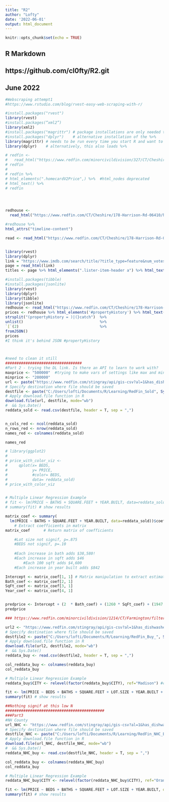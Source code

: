 ```yaml
---
title: "R2"
author: "Lofty"
date: '2022-06-01'
output: html_document
---
```


```r
knitr::opts_chunk$set(echo = TRUE)
```

## R Markdown
## https://github.com/cl0fty/R2.git
## June 2022

```r
#Webscraping attempt1
#https://www.rstudio.com/blog/rvest-easy-web-scraping-with-r/

#install.packages("rvest")
library(rvest)
#install.packages(“xml2”)
library(xml2)
#install.packages("magrittr") # package installations are only needed the first time you use it
#install.packages("dplyr")    # alternative installation of the %>%
library(magrittr) # needs to be run every time you start R and want to use %>%
library(dplyr)    # alternatively, this also loads %>%

# redfin <-
#   read_html("https://www.redfin.com/minorcivildivision/327/CT/Cheshire/filter/property-type=house,min-price=200k,max-price=500k,min-beds=2,min-baths=1,include=sold-1yr")
# redfin
# 
# redfin %>%
# html_elements(".homecardV2Price",) %>%  #html_nodes deprecated
# html_text() %>%
# redfin




redhouse <-
  read_html("https://www.redfin.com/CT/Cheshire/178-Harrison-Rd-06410/home/53752187")

#redhouse %>%
html_attrs("timeline-content")

read <- read_html("https://www.redfin.com/CT/Cheshire/178-Harrison-Rd-06410/home/53752187")


library(rvest)
library(dplyr)
link = "https://www.imdb.com/search/title/?title_type=feature&num_votes=25000,&genres=adventure"
page = read_html(link)
titles <- page %>% html_elements(".lister-item-header a") %>% html_text()

#install.packages(tibble)
#install.packages(jsonlite)
library(rvest)
library(dplyr)
library(tibble)
library(jsonlite)
redhouse <- read_html("https://www.redfin.com/CT/Cheshire/178-Harrison-Rd-06410/home/53752187")
prices <- redhouse %>% html_elements('#propertyHistory') %>% html_text()                               %>%
strsplit("(propertyHistory = )|(}catch")  %>%
unlist()                                  %>%
`[`(2)                                    %>%  
fromJSON()  
prices
#I think it's behind JSON #propertyHistory



#need to clean it still
##################################
#Part 2 - trying the DL link. Is there an API to learn to work with?
maxprice <- "500000"  #trying to make vars of settings like max and min prices
minprice <- "200000"
url <- paste("https://www.redfin.com/stingray/api/gis-csv?al=1&has_dishwasher=false&has_laundry_facility=false&has_laundry_hookups=false&has_parking=false&has_pool=false&has_short_term_lease=false&include_pending_homes=false&isRentals=false&is_furnished=false&market=connecticut&max_price=", maxprice, "&min_price=",  minprice, "&num_baths=1&num_beds=2&num_homes=350&ord=redfin-recommended-asc&page_number=1&region_id=327,1263,1214,26659,1229&region_type=10,10,10,6,10&sold_within_days=90&status=9&travel_with_traffic=false&travel_within_region=false&uipt=1&utilities_included=false&v=8", sep = "")
# Specify destination where file should be saved
destfile <- paste("C:/Users/lofti/Documents/R/Learning/RedFin_Sold", Sys.Date(), ".csv", sep="")
# Apply download.file function in R
download.file(url, destfile, mode="wb")
#  && Sys.Date() 
reddata_sold <- read.csv(destfile, header = T, sep = ",")


n_cols_red <- ncol(reddata_sold)
n_rows_red <- nrow(reddata_sold)
names_red <- colnames(reddata_sold)

names_red

# library(ggplot2)
# 
# price_with_color_viz <-
#     qplot(x= BEDS,
#           y= PRICE,
#           #color= BEDS,
#           data= reddata_sold)
# price_with_color_viz


# Multiple Linear Regression Example
# fit <- lm(PRICE ~ BATHS + SQUARE.FEET + YEAR.BUILT, data=reddata_sold)
# summary(fit) # show results

matrix_coef <- summary(
  lm(PRICE ~ BATHS + SQUARE.FEET + YEAR.BUILT, data=reddata_sold))$coefficients  
    # Extract coefficients in matrix
matrix_coef      # Return matrix of coefficients

    #Lot size not signif, p=.875 
    #BEDS not signif, p=.10
    
    #Each increase in bath adds $38,580!
    #Each increase in sqft adds $46
        #Each 100 sqft adds $4,600
    #Each increase in year built adds $842

Intercept <- matrix_coef[1, 1] # Matrix manipulation to extract estimates
Bath_coef <- matrix_coef[2, 1]    
SqFt_coef <- matrix_coef[3, 1]
Year_coef <- matrix_coef[4, 1]


predprice <- Intercept + (2  * Bath_coef) + (1260 * SqFt_coef) + (1947 * Year_coef)
predprice

### https://www.redfin.com/minorcivildivision/1214/CT/Farmington/filter/property-type=house,min-price=200k,max-price=500k,min-beds=2,min-baths=1,mr=10:327+10:322+10:1039+10:1263

url2 <- "https://www.redfin.com/stingray/api/gis-csv?al=1&has_dishwasher=false&has_laundry_facility=false&has_laundry_hookups=false&has_parking=false&has_pool=false&has_short_term_lease=false&include_pending_homes=false&isRentals=false&is_furnished=false&market=connecticut&max_price=500000&min_price=200000&num_baths=1&num_beds=2&num_homes=350&ord=redfin-recommended-asc&page_number=1&region_id=327,322,1039,1263,1214&region_type=10,10,10,10,10&sf=1,2,3,5,6,7&status=9&travel_with_traffic=false&travel_within_region=false&uipt=1&utilities_included=false&v=8"
# Specify destination where file should be saved
destfile2 <- paste("C:/Users/lofti/Documents/R/Learning/RedFin_Buy_", Sys.Date(), ".csv", sep="")
# Apply download.file function in R
download.file(url2, destfile2, mode="wb")
#  && Sys.Date() 
reddata_buy <- read.csv(destfile2, header = T, sep = ",")

col_reddata_buy <- colnames(reddata_buy)
col_reddata_buy

# Multiple Linear Regression Example
reddata_buy$CITY <- relevel(factor(reddata_buy$CITY), ref="Madison") #choose reference City

fit <- lm(PRICE ~ BEDS + BATHS + SQUARE.FEET + LOT.SIZE + YEAR.BUILT + CITY, data=reddata_buy)
summary(fit) # show results

##Nothing signif at this low N
############################################
###Part3
#NH County
url_NHC <- "https://www.redfin.com/stingray/api/gis-csv?al=1&has_dishwasher=false&has_laundry_facility=false&has_laundry_hookups=false&has_parking=false&has_pool=false&has_short_term_lease=false&include_pending_homes=false&isRentals=false&is_furnished=false&market=connecticut&max_price=500000&min_price=200000&num_baths=1&num_beds=2&num_homes=350&ord=redfin-recommended-asc&page_number=1&region_id=429&region_type=5&sf=1,2,3,5,6,7&status=9&travel_with_traffic=false&travel_within_region=false&uipt=1&utilities_included=false&v=8"
# Specify destination where file should be saved
destfile_NHC <- paste("C:/Users/lofti/Documents/R/Learning/RedFin_NHC_Buy_", Sys.Date(), ".csv", sep="")
# Apply download.file function in R
download.file(url_NHC, destfile_NHC, mode="wb")
#  && Sys.Date() 
reddata_NHC_buy <- read.csv(destfile_NHC, header = T, sep = ",")

col_reddata_buy <- colnames(reddata_NHC_buy)
col_reddata_buy

# Multiple Linear Regression Example
reddata_NHC_buy$CITY <- relevel(factor(reddata_NHC_buy$CITY), ref="Orange") #choose reference City

fit <- lm(PRICE ~ BEDS + BATHS + SQUARE.FEET + LOT.SIZE + YEAR.BUILT, data=reddata_NHC_buy)
summary(fit) # show results



```

